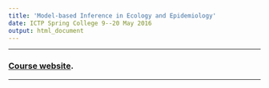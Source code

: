 ```yaml
---
title: 'Model-based Inference in Ecology and Epidemiology'
date: ICTP Spring College 9--20 May 2016
output: html_document
---
```


----------------------

### [Course website](http://kingaa.github.io/short-course).

----------------------

